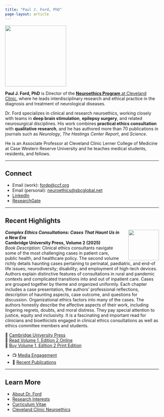 ```yaml
---
title: "Paul J. Ford, PhD"
page-layout: article
---
```


![](images/headshot_pjf_ccf_square.jpg){.circle-photo width="200px"}

**Paul J. Ford, PhD** is Director of the [**Neuroethics Program** at Cleveland Clinic](https://my.clevelandclinic.org/departments/bioethics/neuroethics), where he leads interdisciplinary research and ethical practice in the diagnosis and treatment of neurological diseases.

Dr. Ford specializes in clinical and research neuroethics, working closely with teams in **deep brain stimulation**, **epilepsy surgery**, and related neurosurgical disciplines. His work combines **practical ethics consultation** with **qualitative research**, and he has authored more than 70 publications in journals such as *Neurology*, *The Hastings Center Report*, and *Science*.

He is an Associate Professor at Cleveland Clinic Lerner College of Medicine at Case Western Reserve University and he teaches medical students, residents, and fellows.

------------------------------------------------------------------------

## Connect

-   Email (work): [fordp\@ccf.org](mailto:fordp@ccf.org)\
-   Email (personal): [neuroethics\@sbcglobal.net](mailto:neuroethics@sbcglobal.net)\
-   [LinkedIn](https://www.linkedin.com/in/paul-ford-6972614/)\
-   [ResearchGate](https://www.researchgate.net/profile/Paul-Ford-7)

------------------------------------------------------------------------

## Recent Highlights

::: {.callout-note title="*Coming Dec 2025* Complex Ethics Consultations, Volume 2, Co-edited by Dr. Paul J. Ford"}
![](images/complex_ethics_consultations_volume2_thumbnail.jpg){width="100px" style="float: right; margin-left: 20px;"}

***Complex Ethics Consultations: Cases That Haunt Us in a New Era***\
**Cambridge University Press, Volume 2 (2025)**\
*Book Description*: Clinical ethics consultants navigate some of the most challenging cases in patient care, public health, and healthcare policy. The second volume richly details haunting cases pertaining to perinatal, paediatric, and end-of life issues; neurodiversity; disability; and employment of high-tech devices. Authors explain distinctive features of consultations in rural and pandemic contexts and complicated transitions into and out of inpatient care. Cases are grouped together by theme and organized uniformly. Each chapter includes a case presentation, the authors' professional reflections, description of haunting aspects, case outcome, and questions for discussion. Organizational ethics factors into many of the cases. The authors honestly describe the affective aspects of their work, including lingering regrets, doubts, and moral distress. They pay special attention to justice, equity and inclusivity. It is a fascinating and important read for clinicians and bioethicists engaged in clinical ethics consultations as well as ethics committee members and students.\

🔗 [Cambridge University Press](https://www.cambridge.org/core/books/complex-ethics-consultations/D09B15E9E2B502253E4A1BFCAA7A9D1C#fndtn-information)\
🔗 [Read Volume 1, Edition 2 Online](https://www.cambridge.org/core/books/complex-ethics-consultations/CEC63BD47F3853754F6C24AC475A2151)\
📘 [Buy Volume 1, Edition 2 Print Edition](https://www.cambridge.org/core/books/complex-ethics-consultations/3DAA263C13B92F12732CFE340A4F79C6)
:::

-   📺 [Media Engagement](media.qmd)
-   📄 [Recent Publications](publications.qmd)

------------------------------------------------------------------------

## Learn More

-   [About Dr. Ford](about.qmd)\
-   [Research Interests](research.qmd)\
-   [Curriculum Vitae](cv.qmd)\
-   [Cleveland Clinic Neuroethics](https://my.clevelandclinic.org/departments/bioethics/neuroethics)
